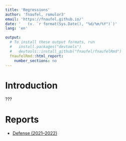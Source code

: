 ```yaml
---
title: 'Regressions'
author: 'fnaufel, romulor3'
email: 'https://fnaufel.github.io/'
date: '   (v. `r format(Sys.Date(), "%d/%m/%Y")`)'
lang: 'en'

output: 
  # To install these output formats, run
  #   install.packages("devtools")
  #   devtools::install_github("fnaufel/fnaufelRmd")
  fnaufelRmd::html_report:
    number_sections: no
---
```


# Introduction

???
  
# Reports

* [Defense (2021--2022)](./defense.html)

